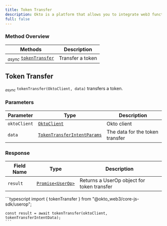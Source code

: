 ```yaml
---
title: Token Transfer
description: Okto is a platform that allows you to integrate web3 functionality into your app without building things from scratch.
full: false
---
```




### Method Overview

| Methods                                                                         | Description                          |                 
|---------------------------------------------------------------------------------|--------------------------------------|
| <sub><i>async</i></sub> [`tokenTransfer`](#token-transfer) | Transfer a token |

<div className="method-box">

## Token Transfer

<sub><i>async</i></sub> `tokenTransfer(OktoClient, data)` transfers a token.

### Parameters

| Parameter   | Type                        | Description                            | 
|-------------|-----------------------------|----------------------------------------|
| `oktoClient` | [`OktoClient`](/docs/typescript-sdk/technical-reference#models) | Okto client |
| `data` | [`TokenTransferIntentParams`](/docs/typescript-sdk/technical-reference#models) | The data for the token transfer |

### Response

<Callout title="Success Response">

| Field Name | Type                  | Description                                   | 
|------------|-----------------------|-----------------------------------------------|
| `result`   | [`Promise<UserOp>`](/docs/typescript-sdk/technical-reference#models) | Returns a UserOp object for token transfer | 

</Callout>


<Accordions>
<Accordion title="Example">
<Tabs items={['Typescript']}>
  <Tab value="Typescript">
    ```typescript
    import { tokenTransfer } from "@okto_web3/core-js-sdk/userop";

    const result = await tokenTransfer(oktoClient, tokenTransferIntentData);
    ```
  </Tab>
</Tabs>
</Accordion>
</Accordions>

</div>
